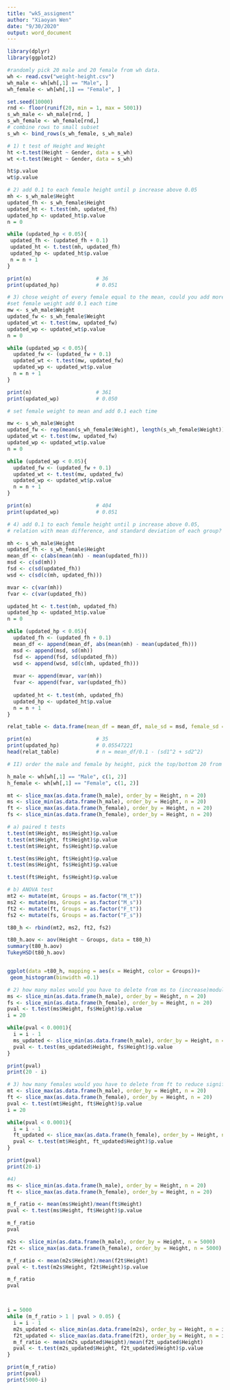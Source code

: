 ```yaml
---
title: "wk5_assigment"
author: "Xiaoyan Wen"
date: "9/30/2020"
output: word_document
---
```


```r
library(dplyr)
library(ggplot2)

#randomly pick 20 male and 20 female from wh data.
wh <- read.csv("weight-height.csv")
wh_male <- wh[wh[,1] == "Male", ]
wh_female <- wh[wh[,1] == "Female", ]

set.seed(10000)
rnd <- floor(runif(20, min = 1, max = 5001))
s_wh_male <- wh_male[rnd, ]
s_wh_female <- wh_female[rnd,]
# combine rows to small subset
s_wh <- bind_rows(s_wh_female, s_wh_male)

# 1) t test of Height and Weight
ht <-t.test(Height ~ Gender, data = s_wh)
wt <-t.test(Weight ~ Gender, data = s_wh)

ht$p.value
wt$p.value
```

```r
# 2) add 0.1 to each female height until p increase above 0.05
mh <- s_wh_male$Height
updated_fh <- s_wh_female$Height
updated_ht <- t.test(mh, updated_fh)
updated_hp <- updated_ht$p.value
n = 0

while (updated_hp < 0.05){
 updated_fh <- (updated_fh + 0.1)
 updated_ht <- t.test(mh, updated_fh)
 updated_hp <- updated_ht$p.value
 n = n + 1
}

print(n)                     # 36
print(updated_hp)            # 0.051
```


```r
# 3) chose weight of every female equal to the mean, could you add more before the test showed lack of significance?
#set female weight add 0.1 each time
mw <- s_wh_male$Weight
updated_fw <- s_wh_female$Weight 
updated_wt <- t.test(mw, updated_fw)
updated_wp <- updated_wt$p.value
n = 0

while (updated_wp < 0.05){
  updated_fw <- (updated_fw + 0.1)
  updated_wt <- t.test(mw, updated_fw)
  updated_wp <- updated_wt$p.value
  n = n + 1
}

print(n)                     # 361
print(updated_wp)            # 0.050
```


```r
# set female weight to mean and add 0.1 each time

mw <- s_wh_male$Weight
updated_fw <- rep(mean(s_wh_female$Weight), length(s_wh_female$Weight)) 
updated_wt <- t.test(mw, updated_fw)
updated_wp <- updated_wt$p.value
n = 0

while (updated_wp < 0.05){
  updated_fw <- (updated_fw + 0.1)
  updated_wt <- t.test(mw, updated_fw)
  updated_wp <- updated_wt$p.value
  n = n + 1
}

print(n)                     # 404
print(updated_wp)            # 0.051
```


```r
# 4) add 0.1 to each female height until p increase above 0.05, 
# relation with mean difference, and standard deviation of each group?

mh <- s_wh_male$Height
updated_fh <- s_wh_female$Height
mean_df <- c(abs(mean(mh) - mean(updated_fh)))
msd <- c(sd(mh))
fsd <- c(sd(updated_fh))
wsd <- c(sd(c(mh, updated_fh)))

mvar <- c(var(mh))
fvar <- c(var(updated_fh))

updated_ht <- t.test(mh, updated_fh)
updated_hp <- updated_ht$p.value
n = 0

while (updated_hp < 0.05){
  updated_fh <- (updated_fh + 0.1)
  mean_df <- append(mean_df, abs(mean(mh) - mean(updated_fh)))
  msd <- append(msd, sd(mh))
  fsd <- append(fsd, sd(updated_fh))
  wsd <- append(wsd, sd(c(mh, updated_fh)))
  
  mvar <- append(mvar, var(mh))
  fvar <- append(fvar, var(updated_fh))
  
  updated_ht <- t.test(mh, updated_fh)
  updated_hp <- updated_ht$p.value
  n = n + 1
}

relat_table <- data.frame(mean_df = mean_df, male_sd = msd, female_sd = fsd, whole_sd = wsd, male_var = mvar, female_var = fvar)

print(n)                     # 35
print(updated_hp)            # 0.05547221
head(relat_table)            # n = mean_df/0.1 - (sd1^2 + sd2^2) 
```


```r
# II) order the male and female by height, pick the top/bottom 20 from male and female

h_male <- wh[wh[,1] == "Male", c(1, 2)]
h_female <- wh[wh[,1] == "Female", c(1, 2)]

mt <- slice_max(as.data.frame(h_male), order_by = Height, n = 20)  
ms <- slice_min(as.data.frame(h_male), order_by = Height, n = 20)
ft <- slice_max(as.data.frame(h_female), order_by = Height, n = 20)
fs <- slice_min(as.data.frame(h_female), order_by = Height, n = 20)

# a) paired t tests
t.test(mt$Height, ms$Height)$p.value
t.test(mt$Height, ft$Height)$p.value
t.test(mt$Height, fs$Height)$p.value

t.test(ms$Height, ft$Height)$p.value
t.test(ms$Height, fs$Height)$p.value

t.test(ft$Height, fs$Height)$p.value
```


```r
# b) ANOVA test
mt2 <- mutate(mt, Groups = as.factor("M_t"))
ms2 <- mutate(ms, Groups = as.factor("M_s"))
ft2 <- mutate(ft, Groups = as.factor("F_t"))
fs2 <- mutate(fs, Groups = as.factor("F_s"))

t80_h <- rbind(mt2, ms2, ft2, fs2)

t80_h.aov <- aov(Height ~ Groups, data = t80_h)
summary(t80_h.aov)
TukeyHSD(t80_h.aov)


ggplot(data =t80_h, mapping = aes(x = Height, color = Groups))+
 geom_histogram(binwidth =0.1)
```
```r
# 2) how many males would you have to delete from ms to (increase)modulate significance?
ms <- slice_min(as.data.frame(h_male), order_by = Height, n = 20)
fs <- slice_min(as.data.frame(h_female), order_by = Height, n = 20)
pval <- t.test(ms$Height, fs$Height)$p.value
i = 20

while(pval < 0.0001){
  i = i - 1
  ms_updated <- slice_min(as.data.frame(h_male), order_by = Height, n = i)
  pval <- t.test(ms_updated$Height, fs$Height)$p.value
}

print(pval)
print(20 - i)
```

```r
# 3) how many females would you have to delete from ft to reduce significance?
mt <- slice_max(as.data.frame(h_male), order_by = Height, n = 20)
ft <- slice_max(as.data.frame(h_female), order_by = Height, n = 20)
pval <- t.test(mt$Height, ft$Height)$p.value
i = 20

while(pval < 0.0001){
  i = i - 1
  ft_updated <- slice_max(as.data.frame(h_female), order_by = Height, n = i)
  pval <- t.test(mt$Height, ft_updated$Height)$p.value
}

print(pval)
print(20-i)
```
```r
#4) 
ms <- slice_min(as.data.frame(h_male), order_by = Height, n = 20)
ft <- slice_max(as.data.frame(h_female), order_by = Height, n = 20)

m_f_ratio <- mean(ms$Height)/mean(ft$Height)
pval <- t.test(ms$Height, ft$Height)$p.value

m_f_ratio
pval


```
```r
m2s <- slice_min(as.data.frame(h_male), order_by = Height, n = 5000)
f2t <- slice_max(as.data.frame(h_female), order_by = Height, n = 5000)

m_f_ratio <- mean(m2s$Height)/mean(f2t$Height)
pval <- t.test(m2s$Height, f2t$Height)$p.value

m_f_ratio
pval




```
```r
i = 5000
while (m_f_ratio > 1 | pval > 0.05) {
  i = i - 1
  m2s_updated <- slice_min(as.data.frame(m2s), order_by = Height, n = i)
  f2t_updated <- slice_max(as.data.frame(f2t), order_by = Height, n = i)
  m_f_ratio <- mean(m2s_updated$Height)/mean(f2t_updated$Height)
  pval <- t.test(m2s_updated$Height, f2t_updated$Height)$p.value
}

print(m_f_ratio)
print(pval)
print(5000-i)
```

